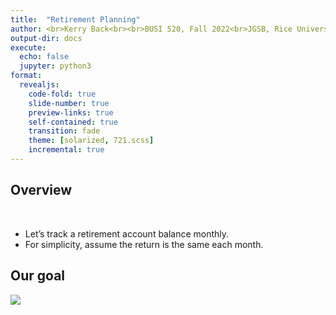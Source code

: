 ```yaml
---
title:  "Retirement Planning"
author: <br>Kerry Back<br><br>BUSI 520, Fall 2022<br>JGSB, Rice University
output-dir: docs
execute:
  echo: false
  jupyter: python3
format: 
  revealjs:
    code-fold: true
    slide-number: true
    preview-links: true
    self-contained: true
    transition: fade
    theme: [solarized, 721.scss]
    incremental: true
---
```


 
## Overview

<br>

- Let's track a retirement account balance monthly.
- For simplicity, assume the return is the same each month.

## Our goal

<img src="https://s3.amazonaws.com/media-p.slid.es/uploads/2139731/images/9558894/sleepingwell.jpg">



